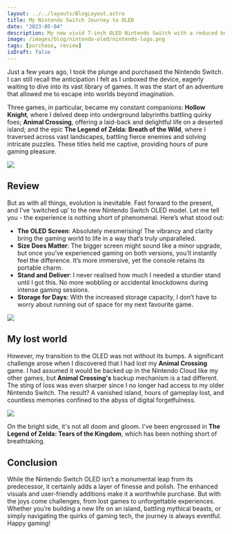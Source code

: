 ```yaml
---
layout: ../../layouts/BlogLayout.astro
title: My Nintendo Switch Journey to OLED
date: "2023-05-04"
description: My new vivid 7-inch OLED Nintendo Switch with a reduced bezel.
image: /images/blog/nintendo-oled/nintendo-logo.png
tags: [purchase, review]
isDraft: false
---
```


Just a few years ago, I took the plunge and purchased the Nintendo Switch. I can still recall the anticipation I felt as I unboxed the device, eagerly waiting to dive into its vast library of games. It was the start of an adventure that allowed me to escape into worlds beyond imagination.

Three games, in particular, became my constant companions: **Hollow Knight**, where I delved deep into underground labyrinths battling quirky foes; **Animal Crossing**, offering a laid-back and delightful life on a deserted island; and the epic **The Legend of Zelda: Breath of the Wild**, where I traversed across vast landscapes, battling fierce enemies and solving intricate puzzles. These titles held me captive, providing hours of pure gaming pleasure.

![](/images/blog/nintendo-oled/switch-on.png)

## Review

But as with all things, evolution is inevitable. Fast forward to the present, and I’ve ‘switched up’ to the new Nintendo Switch OLED model. Let me tell you - the experience is nothing short of phenomenal. Here’s what stood out:

- **The OLED Screen**: Absolutely mesmerising! The vibrancy and clarity bring the gaming world to life in a way that’s truly unparalleled.
- **Size Does Matter**: The bigger screen might sound like a minor upgrade, but once you’ve experienced gaming on both versions, you’ll instantly feel the difference. It’s more immersive, yet the console retains its portable charm.
- **Stand and Deliver**: I never realised how much I needed a sturdier stand until I got this. No more wobbling or accidental knockdowns during intense gaming sessions.
- **Storage for Days**: With the increased storage capacity, I don’t have to worry about running out of space for my next favourite game.

![](/images/blog/nintendo-oled/switch-back.png)

## My lost world

However, my transition to the OLED was not without its bumps. A significant challenge arose when I discovered that I had lost my **Animal Crossing** game. I had assumed it would be backed up in the Nintendo Cloud like my other games, but **Animal Crossing's** backup mechanism is a tad different. The sting of loss was even sharper since I no longer had access to my older Nintendo Switch. The result? A vanished island, hours of gameplay lost, and countless memories confined to the abyss of digital forgetfulness.

![](/images/blog/nintendo-oled/my-progress.jpg)

On the bright side, it's not all doom and gloom. I've been engrossed in **The Legend of Zelda: Tears of the Kingdom**, which has been nothing short of breathtaking.

## Conclusion

While the Nintendo Switch OLED isn’t a monumental leap from its predecessor, it certainly adds a layer of finesse and polish. The enhanced visuals and user-friendly additions make it a worthwhile purchase. But with the joys come challenges, from lost games to unforgettable experiences. Whether you’re building a new life on an island, battling mythical beasts, or simply navigating the quirks of gaming tech, the journey is always eventful. Happy gaming!
